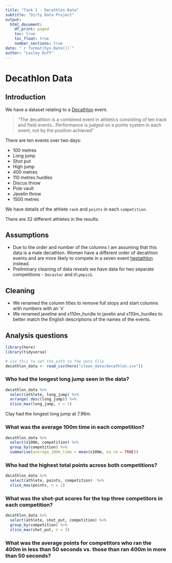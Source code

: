 ```yaml
---
title: "Task 1 - Decathlon Data"
subtitle: "Dirty Data Project"
output:
  html_document:
    df_print: paged
    toc: true
    toc_float: true
    number_sections: true
date: "`r format(Sys.Date())`"
author: "Lesley Duff"
---
```

# Decathlon Data

## Introduction
We have a dataset relating to a [Decathlon](https://en.wikipedia.org/wiki/Decathlon) event.

> "The decathlon is a combined event in athletics consisting of ten track and field events...Performance is judged on a points system in each event, not by the position achieved"

There are ten events over two days:

* 100 metres
* Long jump
* Shot put
* High jump
* 400 metres
* 110 metres hurdles
* Discus throw
* Pole vault
* Javelin throw
* 1500 metres

We have details of the athlete `rank` and `points` in each 
`competition`.

There are 32 different athletes in the results.


## Assumptions

* Due to the order and number of the columns I am assuming that this data is 
a male decathlon. Women have a different order of decathlon events and are more 
likely to compete in a seven event 
[heptathlon](https://en.wikipedia.org/wiki/Heptathlon) instead.
* Preliminary cleaning of data reveals we have data for two separate 
competitions - `Decastar` and `OlympicG`.


## Cleaning

* We renamed the column titles to remove full stops and start columns with numbers
with an 'x'
* We renamed javeline and x110m_hurdle to javelin and x110m_hurdles to better 
match the English descriptions of the names of the events.

## Analysis questions   

```r
library(here)
library(tidyverse)

# use this to set the path to the data file
decathlon_data <- read_csv(here("clean_data/decathlon.csv"))
```

### Who had the longest long jump seen in the data?

```r
decathlon_data %>% 
  select(athlete, long_jump) %>% 
  arrange( desc(long_jump)) %>% 
  slice_max(long_jump, n = 1)
```

Clay had the longest long jump at 7.96m.

### What was the average 100m time in each competition?

```r
decathlon_data %>% 
  select(x100m, competition) %>% 
  group_by(competition) %>% 
  summarise(average_100m_time = mean(x100m, na.rm = TRUE))

```

### Who had the highest total points across both competitions?
```r
decathlon_data %>% 
  select(athlete, points, competition)  %>% 
  slice_max(points, n = 1)
```


### What was the shot-put scores for the top three competitors in each competition?

```r
decathlon_data %>% 
  select(athlete, shot_put, competition) %>% 
  group_by(competition) %>% 
  slice_max(shot_put, n = 3)

```



### What was the average points for competitors who ran the 400m in less than 50 seconds vs. those than ran 400m in more than 50 seconds?
